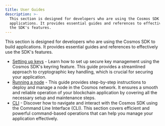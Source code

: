 ```yaml
---
title: User Guides
description: >-
  This section is designed for developers who are using the Cosmos SDK to build
  applications. It provides essential guides and references to effectively use
  the SDK's features.
---
```

This section is designed for developers who are using the Cosmos SDK to build applications. It provides essential guides and references to effectively use the SDK's features.

* [Setting up keys](/docs/sdk/v0.50/run-node/00-keyring) - Learn how to set up secure key management using the Cosmos SDK's keyring feature. This guide provides a streamlined approach to cryptographic key handling, which is crucial for securing your application.
* [Running a node](/docs/sdk/v0.50/run-node/01-run-node) - This guide provides step-by-step instructions to deploy and manage a node in the Cosmos network. It ensures a smooth and reliable operation of your blockchain application by covering all the necessary setup and maintenance steps.
* [CLI](/docs/sdk/v0.50/run-node/02-interact-node) - Discover how to navigate and interact with the Cosmos SDK using the Command Line Interface (CLI). This section covers efficient and powerful command-based operations that can help you manage your application effectively.
